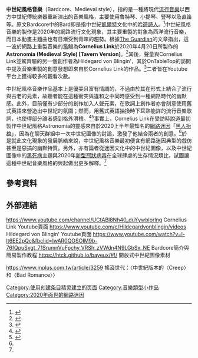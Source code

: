 {{Rough translation|time=2020-07-21T13:33:35+00:00}}
'''中世紀風格音樂'''（Bardcore、Medieval style），指的是一種將現代[[流行音樂|流行音樂]]以西方中世紀傳統樂器重新演出的音樂風格，主要使用魯特琴、小提琴、豎琴以及直笛等。原文Bardcore中的Bard即是指中世紀[[凱爾特人|凱爾特]]文化中的[[吟遊詩人|吟遊詩人]]。<ref>{{Cite web |url = https://www.dazeddigital.com/music/article/49595/1/bardcore-is-the-medieval-music-trend-taking-over-youtube-lady-gaga-radiohead |title = Prithee! Bardcore is the medieval music trend taking over YouTube |author = Gunseli Yalcinkaya |date = 2020-06-23 |publisher = DAZED |accessdate = 2020-07-20 |archive-date = 2020-07-07 |archive-url = https://web.archive.org/web/20200707213031/https://www.dazeddigital.com/music/article/49595/1/bardcore-is-the-medieval-music-trend-taking-over-youtube-lady-gaga-radiohead |dead-url = no }}</ref>中世紀風格音樂的製作是2020年的網路流行文化現象，其主要重製的對象為西洋流行音樂，而日本動畫主題曲也有日漸受到青睞的趨勢。根據[[The_Guardian|The Guardian]]的文章指出，這一波於網路上重製音樂的濫觴為'''Cornelius Link'''於2020年4月20日所製作的'''Astronomia (Medieval Style) [Tavern Version]'''。<ref>{{Cite web |url = https://www.theguardian.com/music/2020/jun/24/never-mind-the-ballads-how-bardcore-took-over-pop-music |title = Never mind the ballads! How bardcore took over pop music |date = 2020-06-24 |publisher = The Guardian |accessdate = 2020-07-20 |archive-date = 2020-07-03 |archive-url = https://web.archive.org/web/20200703233104/https://www.theguardian.com/music/2020/jun/24/never-mind-the-ballads-how-bardcore-took-over-pop-music |dead-url = no }}</ref>其後，聲量與Cornelius Link並駕齊驅的另一個創作者為Hildegard von Blingin'，其於OnTableTop的訪問中提及音樂重製的創意發想即來自於Cornelius Link的作品。<ref>{{Cite web |url = https://www.beastsofwar.com/featured/qa-bardcore-roleplaying-hildegard-von-blingin/ |title = Q&A TIME! TALKING BARDCORE & ROLEPLAYING WITH HILDEGARD VON BLINGIN’ |author = brennon |date = 2020-06-30 |publisher = OnTableTop |accessdate = 2020-07-20 |archive-date = 2020-07-07 |archive-url = https://web.archive.org/web/20200707170825/https://www.beastsofwar.com/featured/qa-bardcore-roleplaying-hildegard-von-blingin/ |dead-url = no }}</ref>二者皆在Youtube平台上獲得較多的觀看次數。

中世紀風格音樂作品基本上是優美且富有情調的，不過由於其在形式上結合了流行與古老的元素，故聽者能在這種衝突與違和之中同時感受到一種網路時代的幽默感。此外，目前僅有少部分的創作加入人聲元素，在歌詞上創作者亦會刻意使用舊式英語來營造出中世紀的氛圍；然而，用舊式英語抽換時下耳熟能詳的流行音樂歌詞，也使得部分論者感到格外滑稽。<ref>{{Cite web |url = https://nerdist.com/article/radiohead-creep-medieval-cover/?fbclid=IwAR1obT8_O7Bnca0RsowzibcHCYiO2L8TQ8TJ3HCLE0clDeXOC2DxxqPlXZw |title = Medieval Cover of Radiohead’s ‘Creep’ Is So Very Special |author = Matthew Hart |date = 2020-06-11 |publisher = Nerdist |accessdate = 2020-07-20 |archive-date = 2020-07-20 |archive-url = https://web.archive.org/web/20200720104307/https://nerdist.com/article/radiohead-creep-medieval-cover/?fbclid=IwAR1obT8_O7Bnca0RsowzibcHCYiO2L8TQ8TJ3HCLE0clDeXOC2DxxqPlXZw |dead-url = no }}</ref><ref name="i-D01">{{Cite web |url = https://i-d.vice.com/en_uk/article/v7gbqj/bardcore-youtube-music-trend-medieval-covers |title = Exploring Bardcore: YouTube’s obsession with medieval covers of Lady Gaga |author = Elmira Tanatarova |date = 2020-06-23 |publisher = i-D |accessdate = 2020-07-20 |archive-date = 2020-07-17 |archive-url = https://web.archive.org/web/20200717045528/https://i-d.vice.com/en_uk/article/v7gbqj/bardcore-youtube-music-trend-medieval-covers |dead-url = no }}</ref>事實上，Cornelius Link在受訪時說道最初製作中世紀風格Astronomia的靈感來自於2020上半年最知名的[[網路迷因|網路迷因]]「[[黑人抬棺|黑人抬棺]]」，因為在聊天群組中一次中世紀圖像的討論，激發了他結合兩者的創意。<ref name="i-D01"></ref>於是就此文化現象的發展脈絡來說，中世紀風格音樂最初便含有網路迷因典型的戲仿甚至是惡搞的幽默特質。另外，亦有論者從迷因文化中的中世紀圖像，以及中世紀圖像中的[[黑死病|黑死病]]主題與2020年[[嚴重特殊傳染性肺炎疫情|新型冠狀病毒]]在全球肆虐的生存情況類比，試圖讓這種中世紀音樂風格的興起做出更多解釋。<ref name="i-D01"></ref>

== 參考資料 ==
{{Reflist|2}}

== 外部連結 ==

https://www.youtube.com/channel/UCtABl8Nh40_duYywblorlng{{Wayback|url=https://www.youtube.com/channel/UCtABl8Nh40_duYywblorlng |date=20201126153725 }} Cornelius Link Youtube頁面
https://www.youtube.com/c/Hildegardvonblingin/videos{{Wayback|url=https://www.youtube.com/c/Hildegardvonblingin/videos |date=20201206144627 }} Hildegard von Blingin' Youtube頁面
https://www.youtube.com/watch?v=l-lt6EE2pQc&fbclid=IwAR0QOSOIM9b-76fQpuSxgt_71SrumnVuFpchy_VRSh_zVWdn4N9LGbSx_NE{{Wayback|url=https://www.youtube.com/watch?v=l-lt6EE2pQc&fbclid=IwAR0QOSOIM9b-76fQpuSxgt_71SrumnVuFpchy_VRSh_zVWdn4N9LGbSx_NE |date=20200812095347 }} Bardcore簡介與簡易製作教程
https://htck.github.io/bayeux/#!/{{Wayback|url=https://htck.github.io/bayeux/#!/ |date=20201202052350 }} 開放式中世紀圖像素材

https://www.mplus.com.tw/article/3259{{Wayback|url=https://www.mplus.com.tw/article/3259 |date=20200920105521 }} 搖滾世代：〈中世紀版本的〈Creep〉和〈Bad Romance〉〉

[[Category:使用创建条目精灵建立的页面|Category:使用创建条目精灵建立的页面]]
[[Category:音樂類型小作品|Category:音樂類型小作品]]
[[Category:2020年面世的網路迷因|Category:2020年面世的網路迷因]]